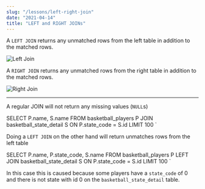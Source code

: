 ```yaml
---
slug: "/lessons/left-right-join"
date: "2021-04-14"
title: "LEFT and RIGHT JOINs"
---
```



A `LEFT JOIN` returns any unmatched rows from the left table in addition to
the matched rows.

![Left Join](images/join-left.png)

A `RIGHT JOIN` returns any unmatched rows from the right table in addition to
the matched rows.

![Right Join](images/join-right.png)

---

A regular JOIN will not return any missing values (`NULL`s)

SELECT P.name, S.name
FROM basketball_players P
JOIN basketball_state_detail S
    ON P.state_code = S.id
LIMIT 100
`

<SQLSection defaultValue={l14_q1} classes="editor-wrapper"></SQLSection>

Doing a `LEFT JOIN` on the other hand will return unmatches rows from the left table

SELECT P.name, P.state_code, S.name
FROM basketball_players P
LEFT JOIN basketball_state_detail S
    ON P.state_code = S.id
LIMIT 100
`

<SQLSection defaultValue={l14_q2} classes="editor-wrapper"></SQLSection>

In this case this is caused because some players have a `state_code` of 0 and
there is not state with id 0 on the `basketball_state_detail` table.
